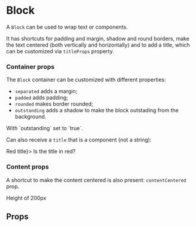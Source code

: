 

<Meta title="Components|Block" component={Block} />

# Block

A `Block` can be used to wrap text or components.

It has shortcuts for padding and margin, shadow and round borders,
make the text centered (both vertically and horizontally) and to add a title,
which can be customized via `titleProps` property.

<Preview>
    <Story name="Default">
        <Block title="Block title">
            <Lorem />
        </Block>
    </Story>
</Preview>

### Container props

The `Block` container can be customized with different properties:

-   `separated` adds a margin;
-   `padded` adds padding;
-   `rounded` makes border rounded;
-   `outstanding` adds a shadow to make the block outstading from the background.

<Preview>
    <Story name="Container properties">
        <Block outstanding={true} rounded={false}>
            With `outstanding` set to `true`.
            <Lorem paragraphs={1} />
        </Block>
    </Story>
</Preview>

Can also receive a `title` that is a component (not a string):

<Preview>
    <Story name="Container title component">
        <Block outstanding={true} rounded={false} title={<h2 style={{ color: 'red'}}>Red title</h2>}>
            Is the title in red?
            <Lorem paragraphs={1} />
        </Block>
    </Story>
</Preview>


### Content props

A shortcut to make the content centered is also present: `contentCentered` prop.

<Preview>
    <Story name="Content properties">
        <Block
            outstanding={true}
            contentCentered={true}
            style={{ height: 200 }}
        >
            Height of 200px
        </Block>
    </Story>
</Preview>

## Props

<Props of={Block} />
